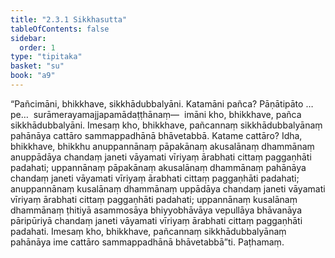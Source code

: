 ```yaml
---
title: "2.3.1 Sikkhasutta"
tableOfContents: false
sidebar:
  order: 1
type: "tipitaka"
basket: "su"
book: "a9"
---
```



<DynamicBreadcrumb />

<Division number="73" book="a9" bookNo="17" page="254">

<Paragraph number="471" book="a9">
“Pañcimāni, bhikkhave, sikkhādubbalyāni. Katamāni pañca? Pāṇātipāto …pe…  surāmerayamajjapamādaṭṭhānaṃ—  imāni kho, bhikkhave, pañca sikkhādubbalyāni.
</Paragraph>

<Paragraph number="472" book="a9">
Imesaṃ kho, bhikkhave, pañcannaṃ sikkhādubbalyānaṃ pahānāya cattāro sammappadhānā bhāvetabbā. Katame cattāro? Idha, bhikkhave, bhikkhu anuppannānaṃ pāpakānaṃ akusalānaṃ dhammānaṃ anuppādāya chandaṃ janeti vāyamati vīriyaṃ ārabhati cittaṃ paggaṇhāti padahati; uppannānaṃ pāpakānaṃ akusalānaṃ dhammānaṃ pahānāya chandaṃ janeti vāyamati vīriyaṃ ārabhati cittaṃ paggaṇhāti padahati; anuppannānaṃ kusalānaṃ dhammānaṃ uppādāya chandaṃ janeti vāyamati vīriyaṃ ārabhati cittaṃ paggaṇhāti padahati; uppannānaṃ kusalānaṃ dhammānaṃ ṭhitiyā asammosāya bhiyyobhāvāya vepullāya bhāvanāya pāripūriyā chandaṃ janeti vāyamati vīriyaṃ ārabhati cittaṃ paggaṇhāti padahati. Imesaṃ kho, bhikkhave, pañcannaṃ sikkhādubbalyānaṃ pahānāya ime cattāro sammappadhānā bhāvetabbā”ti.

</Paragraph>
</Division>

<Paragraph number="473" type="center" book="a9">
Paṭhamaṃ.
</Paragraph>